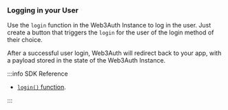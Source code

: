### Logging in your User

Use the `login` function in the Web3Auth Instance to log in the user. Just create a button that triggers the `login` for the user of the login method of their choice.

After a successful user login, Web3Auth will redirect back to your app, with a payload stored in the state of the Web3Auth Instance.

:::info SDK Reference

- [`login()` function](/sdk/mobile/pnp/react-native/usage#logging-in-a-user).

:::
